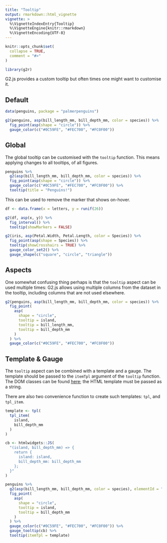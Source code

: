 ```yaml
---
title: "Tooltip"
output: rmarkdown::html_vignette
vignette: >
  %\VignetteIndexEntry{Tooltip}
  %\VignetteEngine{knitr::rmarkdown}
  %\VignetteEncoding{UTF-8}
---
```


```r
knitr::opts_chunk$set(
  collapse = TRUE,
  comment = "#>"
)

library(g2r)
```

G2.js provides a custom tooltip but often times one might want to customise it.

## Default

```r
data(penguins, package = "palmerpenguins") 

g2(penguins, asp(bill_length_mm, bill_depth_mm, color = species)) %>% 
  fig_point(asp(shape = "circle")) %>% 
  gauge_color(c("#0C59FE", "#FEC700", "#FC0F00"))
```

## Global

The global tooltip can be customised with the `tooltip` function. This means applying changes to all tooltips, of all figures.

```r
penguins %>% 
  g2(asp(bill_length_mm, bill_depth_mm, color = species)) %>% 
  fig_point(asp(shape = "circle")) %>% 
  gauge_color(c("#0C59FE", "#FEC700", "#FC0F00")) %>% 
  tooltip(title = "Penguins!")
```

This can be used to remove the marker that shows on-hover.

```r
df <- data.frame(x = letters, y = runif(26))

g2(df, asp(x, y)) %>% 
  fig_interval() %>% 
  tooltip(showMarkers = FALSE)
```

```r
g2(iris, asp(Petal.Width, Petal.Length, color = Species)) %>% 
  fig_point(asp(shape = Species)) %>% 
  tooltip(showCrosshairs = TRUE) %>% 
  gauge_color_set2() %>% 
  gauge_shape(c("square", "circle", "triangle"))
```

## Aspects

One somewhat confusing thing perhaps is that the `tooltip` aspect can be used multiple times: G2.js allows using multiple columns from the dataset in the tooltip, including columns that are not used elsewhere.

```r
g2(penguins, asp(bill_length_mm, bill_depth_mm, color = species)) %>% 
  fig_point(
    asp(
      shape = "circle", 
      tooltip = island,
      tooltip = bill_length_mm,
      tooltip = bill_depth_mm
    )
  ) %>% 
  gauge_color(c("#0C59FE", "#FEC700", "#FC0F00"))
```

## Template & Gauge

The `tooltip` aspect can be combined with a template and a gauge. The template should be passed to the `itemTpl` argument of the `tooltip` function. The DOM classes can be found [here](https://g2.antv.vision/en/docs/api/general/tooltip); the HTML template must be passed as a string.

There are also two convenience function to create such templates: `tpl`, and `tpl_item`.

```r
template <- tpl(
  tpl_item(
    island,
    bill_depth_mm
  )
)

cb <- htmlwidgets::JS(
  "(island, bill_depth_mm) => {
    return {
      island: island,
      bill_depth_mm: bill_depth_mm
    };
  }"
)

penguins %>% 
  g2(asp(bill_length_mm, bill_depth_mm, color = species), elementId = "x") %>% 
  fig_point(
    asp(
      shape = "circle",
      tooltip = island,
      tooltip = bill_depth_mm
    )
  ) %>% 
  gauge_color(c("#0C59FE", "#FEC700", "#FC0F00")) %>% 
  gauge_tooltip(cb) %>% 
  tooltip(itemTpl = template)
```
